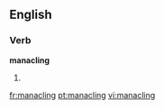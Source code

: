 ==English==

===Verb===
'''manacling'''

# {{present participle of|manacle}}

[[fr:manacling]]
[[pt:manacling]]
[[vi:manacling]]
